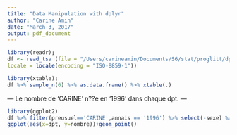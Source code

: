 ```yaml
---
title: "Data Manipulation with dplyr"
author: "Carine Amin"
date: "March 3, 2017"
output: pdf_document
---
```


```r
library(readr);
df <- read_tsv (file = "/Users/carineamin/Documents/S6/stat/proglitt/dpt2015.txt",
locale = locale(encoding = "ISO-8859-1"))
```

```r
library(xtable);
df %>% sample_n(6) %>% as.data.frame() %>% xtable(.)
```


--- Le nombre de 'CARINE' n??e en '1996' dans chaque dpt. ---

```r
library(ggplot2)
df %>% filter(preusuel=='CARINE',annais == '1996') %>% select(-sexe) %>% arrange(dpt)  %>%
ggplot(aes(x=dpt, y=nombre))+geom_point() 
```


